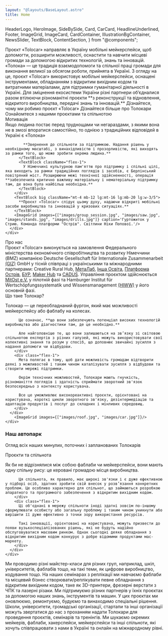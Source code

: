```yaml
---
layout: "@layouts/BaseLayout.astro"
title: Home
---
```


  HeaderLogo,
  HeroImage,
  SideBySide,
  Card,
  CarCard,
  HeadlineUnderlined,
  Footer,
  ImageGrid,
  ImageCard,
  CardContainer,
  IllustrationBgContainer,
  NewsSlider,
  TextBlock,
  ContentSection,
} from "@components";

<HeroImage />
<SideBySide className="mt-8 sm:mt-20">
  <HeadlineUnderlined className="flex-[2]">
    Проєкт «Tolocar» направляє в Україну мобільні мейкерспейси, щоб допомогти, розширити можливості, оснастити та навчити місцеві громади за допомогою відкритих технологій, знань та інновацій.
  </HeadlineUnderlined>
  <TextBlock className="flex-[3]">
    «Толока» — це традиція взаємодопомоги та спільної праці громади для виконання великої за обсягом роботи, прийнята в Україні. З огляду на це, проєкт «Tolocar» використовує мобільні мейкерспейси, оснащені інструментами, обладнанням з відкритим вихідним кодом та витратними матеріалами, для підтримки гуманітарної діяльності в Україні. Для зміцнення екосистеми України різні партнери об’єдналися разом втілюючи різноманітні проєкти **з реконструкції та відновлення, відкритого виробництва, передачі знань та інновацій.** 
  </TextBlock>
</SideBySide>
<IllustrationBgContainer>
  <CardContainer>
    <Card small title="Наша мотивація" bg={1} target="#motivation">Дізнайтеся, чому ми робимо проєкт «Tolocar»</Card>
    <Card small title="Що таке Толокар?" bg={2} target="#what-is-a-tolocar">Дізнайтеся більше про Толокари</Card>
    <Card small title="Проєкти та спільнота" bg={3} target="#projects-community">Ознайомтеся з нашими проєктами та спільнотою</Card>
  </CardContainer>
</IllustrationBgContainer>
<ContentSection id="news">
  <NewsSlider headline="News" /> 
</ContentSection>

<ContentSection id="motivation">
  <div class="container-width">
    <HeadlineUnderlined large variant={2} className="mt-8 sm:mt-20">Мотивація</HeadlineUnderlined>
    <div class="flex lg:justify-end mt-8 sm:mt-16 mb-8">
      <div class="flex flex-col lg:w-10/12">
        <div class="flex flex-col lg:flex-row gap-8">
          <TextBlock className="flex-1">
            Якщо людина постає перед труднощами чи негараздами, з якими вона не в змозі впоратися самостійно, то однією з традиційних відповідей в Україні є «Толока»

            **Звернення до спільноти за підтримкою. Надання рішень у необхідному масштабі, з винахідливістю і прозорливістю, які виходять за рамки того, що може зробити окрема людина.**
          </TextBlock>
          <TextBlock className="flex-1">
            У Німеччині культурною пам'яттю про підтримку і спільні цілі, яка виходить за рамки традиційних поглядів і засобів, є Берлінський повітряний міст. Розширюючи межі технічної здійсненності, операція **забезпечила критично важливу матеріальну і нематеріальну підтримку там, де вона була найбільш необхідна.**
          </TextBlock>
        </div>
        <TextBlock big className="mt-4 mb-12 lg:mt-16 lg:mb-20 lg:w-3/5">
          **Проєкт «Tolocar» слідує цьому духу, надаючи відкриті мобільні засоби виробництва та інновацій у кризових ситуаціях.**
        </TextBlock>
        <ImageGrid images={["images/group_session.jpg", "images/saw.jpg", "images/stands.jpg", "images/drills.jpg"]} caption='Гуртожиток у Стрию. Команда платформи "Острів". Світлини Ніки Попової.'/>
      </div>
    </div>
  </div>
  <div className="bg-neutral-800 absolute w-full h-44 bottom-0 z-0"/>
</ContentSection>

<ContentSection variant="dark" className="bg-illustration-1-dark bg-no-repeat bg-[position:right_-50px_bottom_-40px]" id="who-we-are">
  <div class="container-width flex lg:justify-end">
    <div class="lg:w-10/12">
      <HeadlineUnderlined light variant={3} className="mt-8">Про нас</HeadlineUnderlined>
      <div class="text-neutral-300 mt-8 lg:mt-6 mb-8 lg:mb-24 lg:w-3/5 custom-prose">Проєкт «Tolocar» виконується на замовлення Федерального міністерства економічного співробітництва та розвитку Німеччини (BMZ) компанією Deutsche Gesellschaft für Internationale Zusammenarbeit <a href="https://www.giz.de/de/weltweit/102083.html" target="_blank">(GIZ)</a> GmbH у тісній співпраці з українськими та міжнародними партнерами: Creative Rural Hub, <a href="https://www.metalab.space/metalab-en" target="_blank">МетаЛаб</a>, <a href="https://insha-osvita.org/en/" target="_blank">Інша Освіта</a>, <a href="http://ostrivplatform.com/">Платформа Острів</a>, <a href="https://bur.ukredu.org/en/" target="_blank">БУР</a>, <a href="https://makerhub.org/" target="_blank">Maker Hub</a> та <a href="https://www.cadus.org/de/blog/artikel/eine-mobile-werkstatt-fuer-die-ukraine" target="_blank">CADUS</a>. Управління проєктом здійснюється <a href="https://www.mitost.org/" target="_blank">MitOst e.V.</a> у пілотній фазі та Hamburger Institut für Wertschöpfungssystematik und Wissensmanagement <a href="https://www.hiww.de/" target="_blank">(HIWW)</a> у його основній фазі.</div>
    </div>
  </div>
</ContentSection>

<ContentSection variant="white" id="what-is-a-tolocar">
  <HeadlineUnderlined large variant={5} className="container-width mt-8 sm:mt-20">Що таке Толокар?</HeadlineUnderlined>
  <div class="container-width flex lg:justify-end mt-8 sm:mt-16 mb-16">
    <div class="flex flex-col lg:w-10/12 ">
      <div class="flex flex-col lg:flex-row custom-prose text-lg leading-6 gap-8 mb-12 lg:mb-20">
        <div class="flex-1">
          <p class="text-2xl leading-7 font-bold text-tolo-black">Толокар — це переобладнаний фургон, який має можливості мейкерспейсу або фаблабу на колесах.</p>

          Це означає, **що вони забезпечують потенціал високих технологій виробництва або діагностики там, де це необхідно.**  

          Але найголовніше те, що вони залишаються на зв’язку зі світовою спільнотою експертів з різних галузей, які можуть використовувати свої колективні знання та розум у спосіб, що доповнює звичайні зусилля з надання допомоги чи відбудови.
        </div>
        <div class="flex-1">
          Мета полягає в тому, щоб дати можливість громадам відтворити деякі з можливостей і таким чином каталізувати зусилля з відбудови та створити мережі підтримки.  

          Окрім технічних можливостей, Толокари мають гнучкість, різноманіття поглядів і здатність сприймати зворотний зв'язок безпосередньо з контексту користувача.  

          Все це уможливлює високореактивні проєкти, орієнтовані на користувача, короткі цикли зворотного зв'язку, дезінтермедіацію та адаптацію продуктів і послуг до складних і мінливих середовищ.
        </div>
      </div>
        <ImageGrid images={["images/roof.jpg", "images/car.jpg"]}/>
    </div>
  </div>
</ContentSection>

<ContentSection variant="white" className="mb-16">
  <div class="container-width flex flex-col lg:flex-row gap-4 overflow-hidden">
    <div class="flex flex-col flex-1 basis-full min-w-0 gap-4 lg:order-1 order-2">
      <CarCard img="images/cars/image4.jpg" title="Crafter від Cadus" subtitle="ТОЛОКАР 01" tag="Реновація та ручна робота" date="Травень - серпень 2022 року" operator="cadus" tagIcon="hammer"/>
      <CarCard img="images/cars/image1.jpg" title="Sprinter II від MitOst" subtitle="ТОЛОКАР 03" tag="Конструювання" tagIcon="toolbox" date="З вересня 2022 року" operator="ostriv" />
    </div>
    <div class="flex flex-col flex-1 basis-full min-w-0 gap-4 items-center lg:order-2 order-1">
      <h3 class="font-semibold text-5xl font-aktiv">Наш автопарк</h3>
      <p class="text-lg text-neutral-500 w-full text-center mb-16">Огляд всіх наших минулих, поточних і запланованих Толокарів</p>
      <CarCard img="images/cars/image2.jpg" title="Supporter від Cadus" subtitle="ТРАНСПОРТНИЙ АВТОМОБІЛЬ 01" tag="Перевезення персоналу та матеріалів" tagIcon="truck" date="Червень - листопад 2022" operator="mitost" tagIcon="truck"/>
      <CarCard img="images/cars/image5.jpg" title="Бус від HIWW" subtitle="ТОЛОКАР 04" tag="Конструювання та обладнання з відкритим вихідним кодом" date="З вересня 2022 року" tagIcon="cog" operator="hiww"/>
    </div>
    <div class="flex flex-col flex-1 basis-full min-w-0 gap-4 order-3">
      <CarCard img="images/cars/image3.jpg" title="Sprinter I від MitOst" subtitle="ТОЛОКАР 02" tag="Конструювання, цифрове виробництво" tagIcon="cog" date="З червня 2022 року" operator="ostriv"/>
      <CarCard img="images/cars/image7.jpg" title="Вантажівка від HIWW" subtitle="ТОЛОКАР 05" tag="Конструювання та обладнання з відкритим вихідним кодом" tagIcon="cog" date="З вересня 2022 року" operator="hiww"/>
    </div>
  </div>
</ContentSection>

<ContentSection className="bg-illustration-3-dark bg-no-repeat bg-left-bottom" id="what-is-a-tolocar" id="projects-community">
  <HeadlineUnderlined large variant={4} className="container-width mt-8 sm:mt-20">Проєкти та спільнота</HeadlineUnderlined>
  <div class="container-width flex lg:justify-end mt-8 sm:mt-16 mb-16">
    <div class="flex flex-col lg:w-10/12 ">
      <div class="flex flex-col lg:flex-row custom-prose text-lg leading-6 gap-8 mb-12 lg:mb-20">
        <div class="flex-1">
          <p class="text-2xl leading-7 font-bold text-tolo-black">Як би не відрізнялися між собою фаблаби чи мейкерспейси, вони мають одну спільну рису: це керовані громадою місця виробництва.</p>

          Ця спільнота, як правило, має широкі зв'язки і є дуже ефективною у підборі осіб, здатних зробити свій внесок у розв’язання конкретних проблем. Це особливо характерно для спільнот, що займаються розробкою апаратного та програмного забезпечення з відкритим вихідним кодом. 
        </div>
        <div class="flex-1">
          Ці об'єднані в мережу спільноти іноді здатні зовсім по-іншому сформулювати особисту або загальну проблему і таким чином уникнути або вирішити її дуже ефективно з точки зору використання ресурсів.  

          Такі інновації, орієнтовані на користувача, можуть призвести до появи вузькоспеціалізованих рішень, які не будуть надійно обслуговуватися масовим ринком. Однак сьогодні деяке обладнання з відкритим вихідним кодом конкурує з добре відомими продуктами мас-маркету.
        </div>
      </div>
    </div>
  </div>
</ContentSection>
<ContentSection variant="dark" className="z-10">
  <div class="container-width flex flex-col lg:flex-row gap-6 -mt-20">
    <ImageCard title="Майстер-класи від мейкерів" img="images/arduino.jpg">Ми проводимо різні майстер-класи для різних груп, наприклад, шкіл, університетів, фаблабів тощо, на такі теми, як цифрове виробництво, кодування тощо.</ImageCard>
    <ImageCard title="Replication workshops" img="images/replication.jpg">На наших семінарах з реплікації ми навчаємо фаблаби та місцевий бізнес створювати/реплікувати певне обладнання з відкритим вихідним кодом, таке як 3D-принтери, фрезерні верстати з ЧПК та лазерні різаки.</ImageCard>
    <ImageCard title="Проєкти підтримки" img="images/support.jpg">Ми підтримуємо різних партнерів у їхніх проєктах за допомогою наших знань, інструментів та машин. У цих проєктах ми оновлюємо, ремонтуємо, будуємо та винаходимо спеціальні рішення.</ImageCard>
  </div>
</ContentSection>
<ContentSection variant="white">
  <div class="absolute w-full bg-neutral-800 h-40 top-0" />
  <CardContainer className="lg:h-[408px]">
    <Card title="Ви перебуваєте в Україні і вважаєте, що ми могли б Вам допомогти?" bg={4} target="mailto:info@tolocar.org" actionCaption="Зв'яжіться з нами">Школи, університети, громадські організації, стартапи та інші організації можуть звертатися до нас з проханням надати Толокари для проведення проєктів, семінарів та тренінгів.</Card>
    <Card title="Ви — мейкер і хочете співпрацювати з нами?" bg={5} target="mailto:info@tolocar.org" actionCaption="Зв'яжіться з нами">Ми шукаємо окремих мейкерів, фаблаби, хакерспейси, мейкерспейси та інші спільноти, які хочуть співпрацювати з нами в Україні та онлайн на міжнародному рівні.</Card>
  </CardContainer>
</ContentSection>
